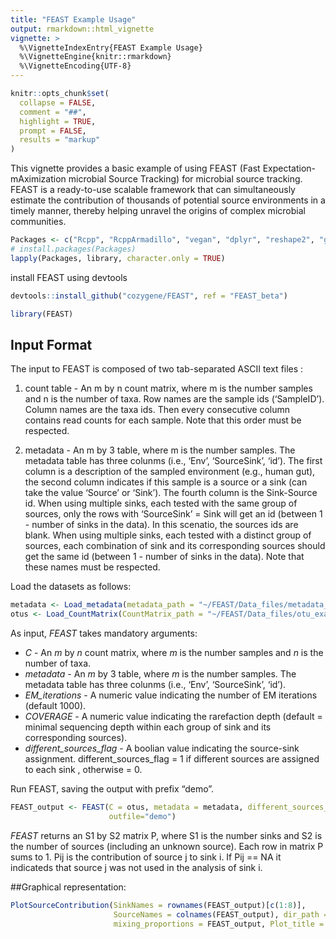 ```yaml
---
title: "FEAST Example Usage"
output: rmarkdown::html_vignette
vignette: >
  %\VignetteIndexEntry{FEAST Example Usage}
  %\VignetteEngine{knitr::rmarkdown}
  %\VignetteEncoding{UTF-8}
---
```


```r
knitr::opts_chunk$set(
  collapse = FALSE,
  comment = "##",
  highlight = TRUE,
  prompt = FALSE,
  results = "markup"
)
```

This vignette provides a basic example of using FEAST (Fast Expectation-mAximization microbial Source Tracking) for microbial source tracking. 
FEAST is a ready-to-use scalable framework that can simultaneously estimate the contribution of thousands of potential source environments in a timely manner, thereby helping unravel the origins of complex microbial communities. 


```r
Packages <- c("Rcpp", "RcppArmadillo", "vegan", "dplyr", "reshape2", "gridExtra", "ggplot2", "ggthemes")
# install.packages(Packages)
lapply(Packages, library, character.only = TRUE)
```


install FEAST using devtools

```r
devtools::install_github("cozygene/FEAST", ref = "FEAST_beta")
```



```r
library(FEAST)

```

## Input Format

The input to FEAST is composed of two tab-separated ASCII text files :

(1) count table - An m by n count matrix, where m is the number samples and n is the number of taxa. Row names are the sample ids ('SampleID'). Column names are the taxa ids. Then every consecutive column contains read counts for each sample. Note that this order must be respected.

(2) metadata - An m by 3 table, where m is the number samples. The metadata table has three colunms (i.e., 'Env', 'SourceSink', 'id'). The first column is a description of the sampled environment (e.g., human gut), the second column indicates if this sample is a source or a sink (can take the value 'Source' or 'Sink'). The fourth column is the Sink-Source id. When using multiple sinks, each tested with the same group of sources, only the rows with 'SourceSink' = Sink will get an id (between 1 - number of sinks in the data). In this scenatio, the sources ids are blank. When using multiple sinks, each tested with a distinct group of sources, each combination of sink and its corresponding sources should get the same id (between 1 - number of sinks in the data). Note that these names must be respected.

Load the datasets as follows:

```r
metadata <- Load_metadata(metadata_path = "~/FEAST/Data_files/metadata_example_multi.txt")
otus <- Load_CountMatrix(CountMatrix_path = "~/FEAST/Data_files/otu_example_multi.txt")
```


As input, *FEAST* takes mandatory arguments:

- _C_ - An _m_ by _n_ count matrix, where _m_ is the number samples and _n_ is the number of taxa.
- _metadata_ - An _m_ by 3 table, where _m_ is the number samples. The metadata table has three colunms (i.e., 'Env', 'SourceSink', 'id').
- _EM_iterations_ - A numeric value indicating the number of EM iterations (default 1000).
- _COVERAGE_ - A numeric value indicating the rarefaction depth (default = minimal sequencing depth within each group of sink and its corresponding sources).
- _different_sources_flag_ - A boolian value indicating the source-sink assignment. different_sources_flag = 1 if different sources are assigned to each sink , otherwise = 0.

Run FEAST, saving the output with prefix "demo".

```r
FEAST_output <- FEAST(C = otus, metadata = metadata, different_sources_flag = 1, dir_path = "~/FEAST/Data_files/",
                      outfile="demo")

```

*FEAST* returns an S1 by S2 matrix P, where S1 is the number sinks and S2 is the number of sources (including an unknown source). Each row in matrix P sums to 1. Pij is the contribution of source j to sink i. If Pij == NA it indicateds that source j was not used in the analysis of sink i.


##Graphical representation: 

```r
PlotSourceContribution(SinkNames = rownames(FEAST_output)[c(1:8)],
                       SourceNames = colnames(FEAST_output), dir_path = "~/FEAST/Data_files/",
                       mixing_proportions = FEAST_output, Plot_title = "Test_",Same_sources_flag = 0, N = 4)
```








